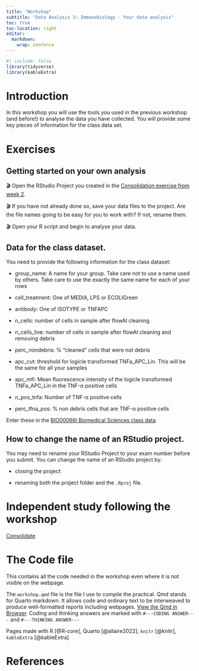 ```yaml
---
title: "Workshop"
subtitle: "Data Analysis 3: Immunobiology - Your data analysis"
toc: true
toc-location: right
editor: 
  markdown: 
    wrap: sentence
---
```

```r
#| include: false
library(tidyverse)
library(kableExtra)
```

# Introduction

In this workshop you will use the tools you used in the previous workshop (and before!) to analyse the data you have collected. You will provide some key pieces of information for the class data set. 

# Exercises

## Getting started on your own analysis

🎬 Open the RStudio Project you created in the [Consolidation exercise from week 2](../week-2/study_after_workshop.html).

🎬 If you have not already done so, save your data files to the project. Are the file names going to be easy for you to work with? If not, rename them.

🎬 Open your R script and begin to analyse your data.



## Data for the class dataset.

You need to provide the following information for the class dataset:

-   group_name:	A name for your group. Take care not to use a name used by others. Take care to use the exactly the same name for each of your rows

-   cell_treatment:	One of MEDIA, LPS or ECOLIGreen

-   antibody:	One of ISOTYPE or TNFAPC

-   n_cells:	number of cells in sample after flowAI cleaning

-   n_cells_live:	number of cells in sample after flowAI cleaning and removing debris

-   perc_nondebris:	% "cleaned" cells that were not debris

-   apc_cut:	threshold for logicle transformed TNFa_APC_Lin. This will be the same for all your samples

-   apc_mfi:	Mean fluorescence intensity of the logicle transformed TNFa_APC_Lin in the TNF-α positive cells

-   n_pos_tnfa:	Number of TNF-α positive cells

-   perc_tfna_pos:	% non debris cells that are TNF-α positive cells    

Enter these in the [BIO00066I Biomedical Sciences class data](https://docs.google.com/spreadsheets/d/104EXdgsiIq-FuRF9Ly9zewEVdpkVWbyOwxSAmiqJepg/edit#gid=0)


## How to change the name of an RStudio project.

You may need to rename your RStudio Project to your exam number before you submit. You can change the name of an RStudio project by:

-   closing the project

-   renaming both the project folder and the `.Rproj` file.



# Independent study following the workshop

[Consolidate](study_after_workshop.qmd)

# The Code file

This contains all the code needed in the workshop even where it is not visible on the webpage.

The `workshop.qmd` file is the file I use to compile the practical. Qmd stands for Quarto markdown. It allows code and ordinary text to be interweaved to produce well-formatted reports including webpages. [View the Qmd in Browser](https://github.com/3mmaRand/R4BABS/blob/main/r4babs4/week-4/workshop.qmd). Coding and thinking answers are marked with `#---CODING ANSWER---` and `#---THINKING ANSWER---`

Pages made with R [@R-core], Quarto [@allaire2022], `knitr` [@knitr], `kableExtra` [@kableExtra]

# References

